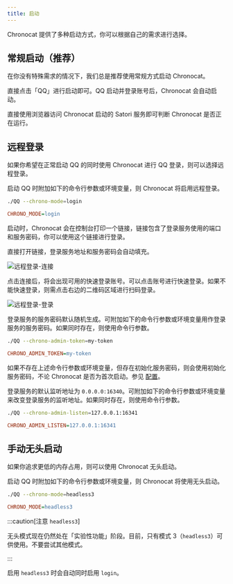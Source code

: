```yaml
---
title: 启动
---
```


Chronocat 提供了多种启动方式，你可以根据自己的需求进行选择。

## 常规启动（推荐）

在你没有特殊需求的情况下，我们总是推荐使用常规方式启动 Chronocat。

直接点击「QQ」进行启动即可。QQ 启动并登录账号后，Chronocat 会自动启动。

直接使用浏览器访问 Chronocat 启动的 Satori 服务即可判断 Chronocat 是否正在运行。

## 远程登录

如果你希望在正常启动 QQ 的同时使用 Chronocat 进行 QQ 登录，则可以选择远程登录。

启动 QQ 时附加如下的命令行参数或环境变量，则 Chronocat 将启用远程登录。

```sh
./QQ --chrono-mode=login
```

```ini
CHRONO_MODE=login
```

启动时，Chronocat 会在控制台打印一个链接，链接包含了登录服务使用的端口和服务密码，你可以使用这个链接进行登录。

直接打开链接，登录服务地址和服务密码会自动填充。

![远程登录-连接](./login-1.png)

点击连接后，将会出现可用的快速登录账号。可以点击账号进行快速登录。如果不能快速登录，则需点击右边的二维码区域进行扫码登录。

![远程登录-登录](./login-2.png)

登录服务的服务密码默认随机生成。可附加如下的命令行参数或环境变量用作登录服务的服务密码。如果同时存在，则使用命令行参数。

```sh
./QQ --chrono-admin-token=my-token
```

```ini
CHRONO_ADMIN_TOKEN=my-token
```

如果不存在上述命令行参数或环境变量，但存在初始化服务密码，则会使用初始化服务密码，不论
Chronocat 是否为首次启动。参见 [配置](/config)。

登录服务的默认监听地址为
`0.0.0.0:16340`。可附加如下的命令行参数或环境变量来改变登录服务的监听地址。如果同时存在，则使用命令行参数。

```sh
./QQ --chrono-admin-listen=127.0.0.1:16341
```

```ini
CHRONO_ADMIN_LISTEN=127.0.0.1:16341
```

## 手动无头启动

如果你追求更低的内存占用，则可以使用 Chronocat 无头启动。

启动 QQ 时附加如下的命令行参数或环境变量，则 Chronocat 将使用无头启动。

```sh
./QQ --chrono-mode=headless3
```

```ini
CHRONO_MODE=headless3
```

:::caution[注意 `headless3`]

无头模式现在仍然处在「实验性功能」阶段。目前，只有模式
3（`headless3`）可供使用。不要尝试其他模式。

:::

启用 `headless3` 时会自动同时启用 `login`。
